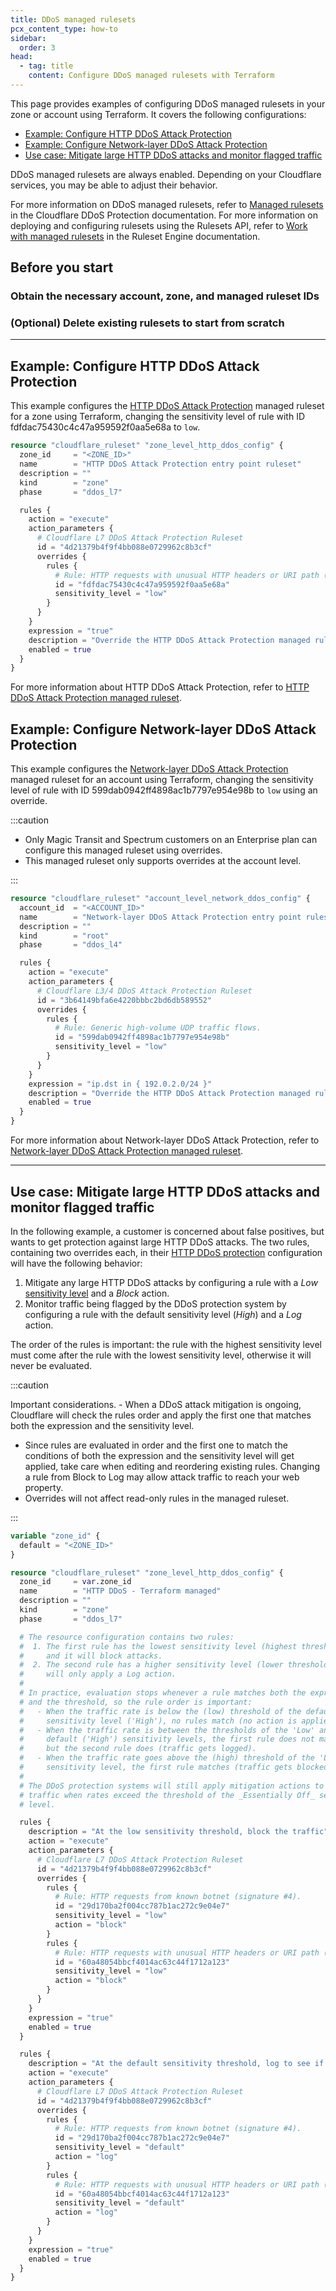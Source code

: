 ```yaml
---
title: DDoS managed rulesets
pcx_content_type: how-to
sidebar:
  order: 3
head:
  - tag: title
    content: Configure DDoS managed rulesets with Terraform
---
```



This page provides examples of configuring DDoS managed rulesets in your zone or account using Terraform. It covers the following configurations:

- [Example: Configure HTTP DDoS Attack Protection](#example-configure-http-ddos-attack-protection)
- [Example: Configure Network-layer DDoS Attack Protection](#example-configure-network-layer-ddos-attack-protection)
- [Use case: Mitigate large HTTP DDoS attacks and monitor flagged traffic](#use-case-mitigate-large-http-ddos-attacks-and-monitor-flagged-traffic)

DDoS managed rulesets are always enabled. Depending on your Cloudflare services, you may be able to adjust their behavior.

For more information on DDoS managed rulesets, refer to [Managed rulesets](/ddos-protection/managed-rulesets/) in the Cloudflare DDoS Protection documentation. For more information on deploying and configuring rulesets using the Rulesets API, refer to [Work with managed rulesets](/ruleset-engine/managed-rulesets/) in the Ruleset Engine documentation.

## Before you start

### Obtain the necessary account, zone, and managed ruleset IDs

<Render file="find-ids-managed-rulesets" />

### (Optional) Delete existing rulesets to start from scratch

<Render file="import-delete-existing-rulesets" />

---

## Example: Configure HTTP DDoS Attack Protection

This example configures the [HTTP DDoS Attack Protection](/ddos-protection/managed-rulesets/http/) managed ruleset for a zone using Terraform, changing the sensitivity level of rule with ID fdfdac75430c4c47a959592f0aa5e68a to `low`.

```tf
resource "cloudflare_ruleset" "zone_level_http_ddos_config" {
  zone_id     = "<ZONE_ID>"
  name        = "HTTP DDoS Attack Protection entry point ruleset"
  description = ""
  kind        = "zone"
  phase       = "ddos_l7"

  rules {
    action = "execute"
    action_parameters {
      # Cloudflare L7 DDoS Attack Protection Ruleset
      id = "4d21379b4f9f4bb088e0729962c8b3cf"
      overrides {
        rules {
          # Rule: HTTP requests with unusual HTTP headers or URI path (signature #11).
          id = "fdfdac75430c4c47a959592f0aa5e68a"
          sensitivity_level = "low"
        }
      }
    }
    expression = "true"
    description = "Override the HTTP DDoS Attack Protection managed ruleset"
    enabled = true
  }
}
```

For more information about HTTP DDoS Attack Protection, refer to [HTTP DDoS Attack Protection managed ruleset](/ddos-protection/managed-rulesets/http/).

## Example: Configure Network-layer DDoS Attack Protection

This example configures the [Network-layer DDoS Attack Protection](/ddos-protection/managed-rulesets/network/) managed ruleset for an account using Terraform, changing the sensitivity level of rule with ID 599dab0942ff4898ac1b7797e954e98b to `low` using an override.

:::caution

- Only Magic Transit and Spectrum customers on an Enterprise plan can configure this managed ruleset using overrides.
- This managed ruleset only supports overrides at the account level.

:::

```tf
resource "cloudflare_ruleset" "account_level_network_ddos_config" {
  account_id  = "<ACCOUNT_ID>"
  name        = "Network-layer DDoS Attack Protection entry point ruleset"
  description = ""
  kind        = "root"
  phase       = "ddos_l4"

  rules {
    action = "execute"
    action_parameters {
      # Cloudflare L3/4 DDoS Attack Protection Ruleset
      id = "3b64149bfa6e4220bbbc2bd6db589552"
      overrides {
        rules {
          # Rule: Generic high-volume UDP traffic flows.
          id = "599dab0942ff4898ac1b7797e954e98b"
          sensitivity_level = "low"
        }
      }
    }
    expression = "ip.dst in { 192.0.2.0/24 }"
    description = "Override the HTTP DDoS Attack Protection managed ruleset"
    enabled = true
  }
}
```

For more information about Network-layer DDoS Attack Protection, refer to [Network-layer DDoS Attack Protection managed ruleset](/ddos-protection/managed-rulesets/network/).

---

## Use case: Mitigate large HTTP DDoS attacks and monitor flagged traffic

In the following example, a customer is concerned about false positives, but wants to get protection against large HTTP DDoS attacks. The two rules, containing two overrides each, in their [HTTP DDoS protection](/ddos-protection/managed-rulesets/http/) configuration will have the following behavior:

1. Mitigate any large HTTP DDoS attacks by configuring a rule with a _Low_ [sensitivity level](/ddos-protection/managed-rulesets/http/override-parameters/#sensitivity-level) and a _Block_ action.
2. Monitor traffic being flagged by the DDoS protection system by configuring a rule with the default sensitivity level (_High_) and a _Log_ action.

The order of the rules is important: the rule with the highest sensitivity level must come after the rule with the lowest sensitivity level, otherwise it will never be evaluated.

:::caution

Important considerations. - When a DDoS attack mitigation is ongoing, Cloudflare will check the rules order and apply the first one that matches both the expression and the sensitivity level.
- Since rules are evaluated in order and the first one to match the conditions of both the expression and the sensitivity level will get applied, take care when editing and reordering existing rules. Changing a rule from Block to Log may allow attack traffic to reach your web property.
- Overrides will not affect read-only rules in the managed ruleset.

:::

```tf
variable "zone_id" {
  default = "<ZONE_ID>"
}

resource "cloudflare_ruleset" "zone_level_http_ddos_config" {
  zone_id     = var.zone_id
  name        = "HTTP DDoS - Terraform managed"
  description = ""
  kind        = "zone"
  phase       = "ddos_l7"

  # The resource configuration contains two rules:
  #  1. The first rule has the lowest sensitivity level (highest threshold)
  #     and it will block attacks.
  #  2. The second rule has a higher sensitivity level (lower threshold) and
  #     will only apply a Log action.
  #
  # In practice, evaluation stops whenever a rule matches both the expression
  # and the threshold, so the rule order is important:
  #   - When the traffic rate is below the (low) threshold of the default
  #     sensitivity level ('High'), no rules match (no action is applied).
  #   - When the traffic rate is between the thresholds of the 'Low' and
  #     default ('High') sensitivity levels, the first rule does not match,
  #     but the second rule does (traffic gets logged).
  #   - When the traffic rate goes above the (high) threshold of the 'Low'
  #     sensitivity level, the first rule matches (traffic gets blocked).
  #
  # The DDoS protection systems will still apply mitigation actions to incoming
  # traffic when rates exceed the threshold of the _Essentially Off_ sensitivity
  # level.

  rules {
    description = "At the low sensitivity threshold, block the traffic"
    action = "execute"
    action_parameters {
      # Cloudflare L7 DDoS Attack Protection Ruleset
      id = "4d21379b4f9f4bb088e0729962c8b3cf"
      overrides {
        rules {
          # Rule: HTTP requests from known botnet (signature #4).
          id = "29d170ba2f004cc787b1ac272c9e04e7"
          sensitivity_level = "low"
          action = "block"
        }
        rules {
          # Rule: HTTP requests with unusual HTTP headers or URI path (signature #16).
          id = "60a48054bbcf4014ac63c44f1712a123"
          sensitivity_level = "low"
          action = "block"
        }
      }
    }
    expression = "true"
    enabled = true
  }

  rules {
    description = "At the default sensitivity threshold, log to see if any legitimate traffic gets caught"
    action = "execute"
    action_parameters {
      # Cloudflare L7 DDoS Attack Protection Ruleset
      id = "4d21379b4f9f4bb088e0729962c8b3cf"
      overrides {
        rules {
          # Rule: HTTP requests from known botnet (signature #4).
          id = "29d170ba2f004cc787b1ac272c9e04e7"
          sensitivity_level = "default"
          action = "log"
        }
        rules {
          # Rule: HTTP requests with unusual HTTP headers or URI path (signature #16).
          id = "60a48054bbcf4014ac63c44f1712a123"
          sensitivity_level = "default"
          action = "log"
        }
      }
    }
    expression = "true"
    enabled = true
  }
}
```
